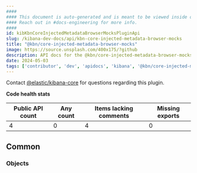```yaml
---
####
#### This document is auto-generated and is meant to be viewed inside our experimental, new docs system.
#### Reach out in #docs-engineering for more info.
####
id: kibKbnCoreInjectedMetadataBrowserMocksPluginApi
slug: /kibana-dev-docs/api/kbn-core-injected-metadata-browser-mocks
title: "@kbn/core-injected-metadata-browser-mocks"
image: https://source.unsplash.com/400x175/?github
description: API docs for the @kbn/core-injected-metadata-browser-mocks plugin
date: 2024-05-03
tags: ['contributor', 'dev', 'apidocs', 'kibana', '@kbn/core-injected-metadata-browser-mocks']
---
```




Contact [@elastic/kibana-core](https://github.com/orgs/elastic/teams/kibana-core) for questions regarding this plugin.

**Code health stats**

| Public API count  | Any count | Items lacking comments | Missing exports |
|-------------------|-----------|------------------------|-----------------|
| 4 | 0 | 4 | 0 |

## Common

### Objects
<DocDefinitionList data={kbnCoreInjectedMetadataBrowserMocksObj.common.objects}/>

